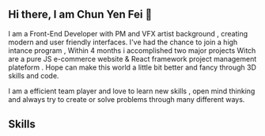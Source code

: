 ## Hi there, I am Chun Yen Fei 👋

I am a Front-End Developer with PM and VFX artist background , creating modern and user friendly interfaces.
I've had the chance to join a high intance program , Within 4 months i accomplished two major projects
Witch are a pure JS e-commerce website & React framework project management plateform .
Hope can make this world a little bit better and fancy through 3D skills and code.

I am a efficient team player and love to learn new skills , open mind thinking and always try to create or solve problems
through many different ways.

## Skills
